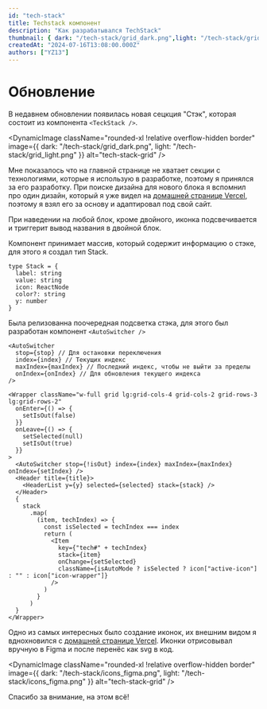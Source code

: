 ```yaml
---
id: "tech-stack"
title: Techstack компонент
description: "Как разрабатывался TechStack"
thumbnail: { dark: "/tech-stack/grid_dark.png",light: "/tech-stack/grid_light.png" }
createdAt: "2024-07-16T13:08:00.000Z"
authors: ["YZ13"]
---
```


# Обновление

В недавнем обновлении появилась новая сецкция "Стэк", которая состоит из компонента `<TeckStack />`.

<DynamicImage
  className="rounded-xl !relative overflow-hidden border"
  image={{
    dark: "/tech-stack/grid_dark.png",
    light: "/tech-stack/grid_light.png"
  }}
  alt="tech-stack-grid"
/>

Мне показалось что на главной странице не хватает секции с технологиями, которые я использую в разработке, поэтому я принялся за его разработку.
При поиске дизайна для нового блока я вспомнил про один дизайн, который я уже видел на [домашней странице Vercel](https://vercel.com/home), поэтому я взял его за основу и адаптировал под свой сайт.

При наведении на любой блок, кроме двойного, иконка подсвечивается и триггерит вывод названия в двойной блок.

<TechStack title="Двойной блок" />

Компонент принимает массив, который содержит информацию о стэке, для этого я создал тип Stack.

```
type Stack = {
  label: string
  value: string
  icon: ReactNode
  color?: string
  y: number
}
```
Была релизованна поочередная подсветка стэка, для этого был разработан компонент `<AutoSwitcher />`

```
<AutoSwitcher
  stop={stop} // Для остановки переключения
  index={index} // Текущих индекс
  maxIndex={maxIndex} // Последний индекс, чтобы не выйти за пределы
  onIndex={onIndex} // Для обновления текущего индекса
/>
```


```
<Wrapper className="w-full grid lg:grid-cols-4 grid-cols-2 grid-rows-3 lg:grid-rows-2"
  onEnter={() => {
    setIsOut(false)
  }}
  onLeave={() => {
    setSelected(null)
    setIsOut(true)
  }}
>
  <AutoSwitcher stop={!isOut} index={index} maxIndex={maxIndex} onIndex={setIndex} />
  <Header title={title}>
    <HeaderList y={y} selected={selected} stack={stack} />
  </Header>
  {
    stack
      .map(
        (item, techIndex) => {
          const isSelected = techIndex === index
          return (
            <Item
              key={"tech#" + techIndex}
              stack={item}
              onChange={setSelected}
              className={isAutoMode ? isSelected ? icon["active-icon"] : "" : icon["icon-wrapper"]}
            />
          )
        }
      )
  }
</Wrapper>
```

Одно из самых интересных было создание иконок, их внешним видом я вднохновился с [домашней странице Vercel](https://vercel.com/home).
Иконки отрисовывал вручную в Figma и после перенёс как svg в код.

<DynamicImage
  className="rounded-xl !relative overflow-hidden border"
  image={{
    dark: "/tech-stack/icons_figma.png",
    light: "/tech-stack/icons_figma.png"
  }}
  alt="tech-stack-grid"
/>

Спасибо за внимание, на этом всё!